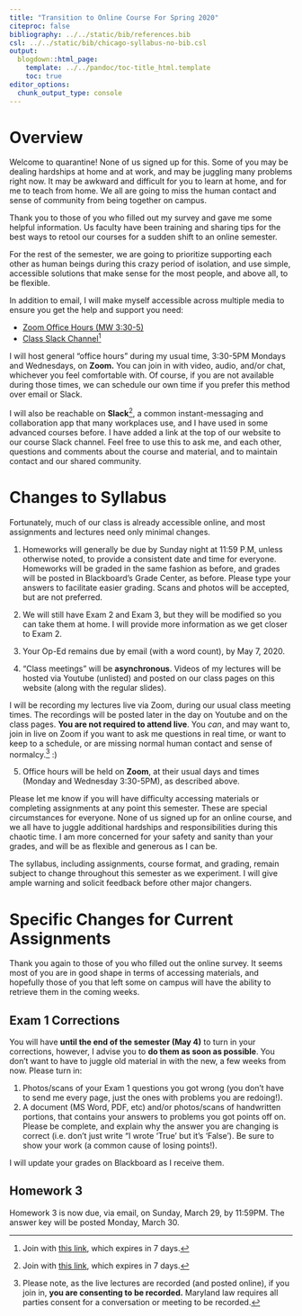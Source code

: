 ```yaml
---
title: "Transition to Online Course For Spring 2020"
citeproc: false
bibliography: ../../static/bib/references.bib
csl: ../../static/bib/chicago-syllabus-no-bib.csl
output:
  blogdown::html_page:
    template: ../../pandoc/toc-title_html.template
    toc: true
editor_options: 
  chunk_output_type: console
---
```


# Overview

Welcome to quarantine! None of us signed up for this. Some of you may be dealing hardships at home and at work, and may be juggling many problems right now. It may be awkward and difficult for you to learn at home, and for me to teach from home. We all are going to miss the human contact and sense of community from being together on campus.

Thank you to those of you who filled out my survey and gave me some helpful information. Us faculty have been training and sharing tips for the best ways to retool our courses for a sudden shift to an online semester. 

For the rest of the semester, we are going to prioritize supporting each other as human beings during this crazy period of isolation, and use simple, accessible solutions that make sense for the most people, and above all, to be flexible.

In addition to email, I will make myself accessible across multiple media to ensure you get the help and support you need:

- [<i class="fas fa-video"></i> Zoom Office Hours (MW 3:30-5)](https://zoom.us/j/458617463)
- [<i class="fab fa-slack"></i> Class Slack Channel](http://hood-micro-analysis.slack.com)^[Join with [this link](https://join.slack.com/t/hood-micro-analysis/shared_invite/zt-cyd68m4k-u5_6kJqcfZQrghf8614S_w), which expires in 7 days.]

I will host general "office hours" during my usual time, 3:30-5PM Mondays and Wednesdays, on **Zoom.** You can join in with video, audio, and/or chat, whichever you feel comfortable with. Of course, if you are not available during those times, we can schedule our own time if you prefer this method over email or Slack.

I will also be reachable on **Slack**^[Join with [this link](https://join.slack.com/t/hood-micro-analysis/shared_invite/zt-cyd68m4k-u5_6kJqcfZQrghf8614S_w), which expires in 7 days.], a common instant-messaging and collaboration app that many workplaces use, and I have used in some advanced courses before. I have added a link at the top of our website to our course Slack channel. Feel free to use this to ask me, and each other, questions and comments about the course and material, and to maintain contact and our shared community.

# Changes to Syllabus

Fortunately, much of our class is already accessible online, and most assignments and lectures need only minimal changes. 

1. Homeworks will generally be due by Sunday night at 11:59 P.M, unless otherwise noted, to provide a consistent date and time for everyone. Homeworks will be graded in the same fashion as before, and grades will be posted in Blackboard's Grade Center, as before. Please type your answers to facilitate easier grading. Scans and photos will be accepted, but are not preferred.

2. We will still have Exam 2 and Exam 3, but they will be modified so you can take them at home. I will provide more information as we get closer to Exam 2.

3. Your Op-Ed remains due by email (with a word count), by May 7, 2020.

4. "Class meetings" will be **asynchronous**. Videos of my lectures will be hosted via Youtube (unlisted) and posted on our class pages on this website (along with the regular slides).

I will be recording my lectures live via Zoom, during our usual class meeting times. The recordings will be posted later in the day on Youtube and on the class pages. **You are not required to attend live**. You *can*, and may want to, join in live on Zoom if you want to ask me questions in real time, or want to keep to a schedule, or are missing normal human contact and sense of normalcy.^[Please note, as the live lectures are recorded (and posted online), if you join in, **you are consenting to be recorded.** Maryland law requires all parties consent for a conversation or meeting to be recorded.] :)

5. Office hours will be held on **Zoom**, at their usual days and times (Monday and Wednesday 3:30-5PM), as described above.

Please let me know if you will have difficulty accessing materials or completing assignments at any point this semester. These are special circumstances for everyone. None of us signed up for an online course, and we all have to juggle additional hardships and responsibilities during this chaotic time. I am more concerned for your safety and sanity than your grades, and will be as flexible and generous as I can be.

The syllabus, including assignments, course format, and grading, remain subject to change throughout this semester as we experiment. I will give ample warning and solicit feedback before other major changers.

# Specific Changes for Current Assignments

Thank you again to those of you who filled out the online survey. It seems most of you are in good shape in terms of accessing materials, and hopefully those of you that left some on campus will have the ability to retrieve them in the coming weeks.

## Exam 1 Corrections 

You will have **until the end of the semester (May 4)** to turn in your corrections, however, I advise you to **do them as soon as possible**. You don't want to have to juggle old material in with the new, a few weeks from now. Please turn in:

1. Photos/scans of your Exam 1 questions you got wrong (you don't have to send me every page, just the ones with problems you are redoing!).
2. A document (MS Word, PDF, etc) and/or photos/scans of handwritten portions, that contains your answers to problems you got points off on. Please be complete, and explain why the answer you are changing is correct (i.e. don't just write "I wrote 'True' but it's 'False'). Be sure to show your work (a common cause of losing points!).

I will update your grades on Blackboard as I receive them.

## Homework 3

Homework 3 is now due, via email, on Sunday, March 29, by 11:59PM. The answer key will be posted Monday, March 30.

